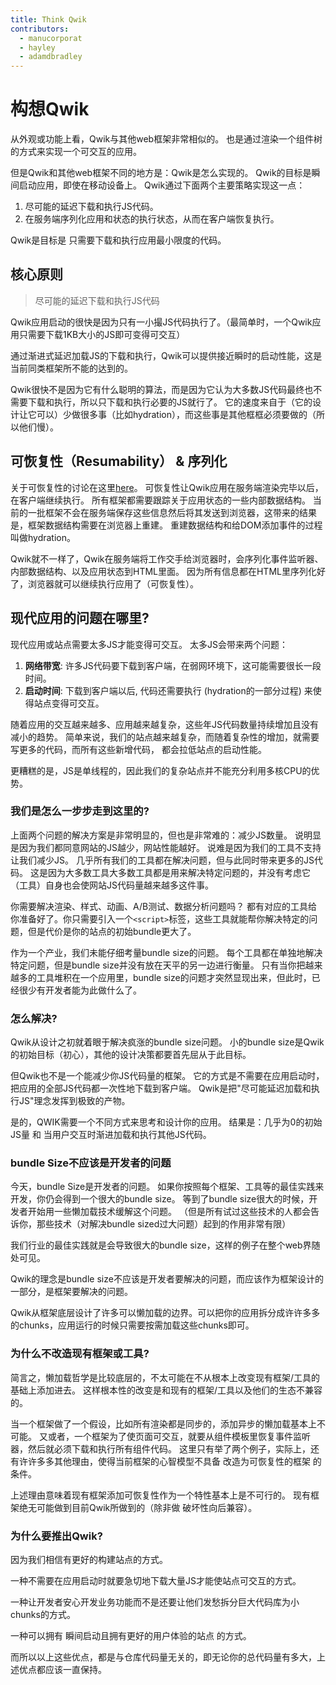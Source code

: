 ```yaml
---
title: Think Qwik
contributors:
  - manucorporat
  - hayley
  - adamdbradley
---
```


# 构想Qwik

从外观或功能上看，Qwik与其他web框架非常相似的。
也是通过渲染一个组件树的方式来实现一个可交互的应用。

但是Qwik和其他web框架不同的地方是：Qwik是怎么实现的。
Qwik的目标是瞬间启动应用，即使在移动设备上。
Qwik通过下面两个主要策略实现这一点：

1. 尽可能的延迟下载和执行JS代码。
2. 在服务端序列化应用和状态的执行状态，从而在客户端恢复执行。

Qwik是目标是 只需要下载和执行应用最小限度的代码。

## 核心原则

> 尽可能的延迟下载和执行JS代码

Qwik应用启动的很快是因为只有一小撮JS代码执行了。（最简单时，一个Qwik应用只需要下载1KB大小的JS即可变得可交互）

通过渐进式延迟加载JS的下载和执行，Qwik可以提供接近瞬时的启动性能，这是当前同类框架所不能的达到的。

Qwik很快不是因为它有什么聪明的算法，而是因为它认为大多数JS代码最终也不需要下载和执行，所以只下载和执行必要的JS就行了。
它的速度来自于（它的设计让它可以）少做很多事（比如hydration），而这些事是其他框框必须要做的（所以他们慢）。

## 可恢复性（Resumability） & 序列化

关于可恢复性的讨论在这里[here](../concepts/resumable/index.mdx)。
可恢复性让Qwik应用在服务端渲染完毕以后，在客户端继续执行。
所有框架都需要跟踪关于应用状态的一些内部数据结构。
当前的一批框架不会在服务端保存这些信息然后将其发送到浏览器，这带来的结果是，框架数据结构需要在浏览器上重建。
重建数据结构和给DOM添加事件的过程叫做hydration。

Qwik就不一样了，Qwik在服务端将工作交手给浏览器时，会序列化事件监听器、内部数据结构、以及应用状态到HTML里面。
因为所有信息都在HTML里序列化好了，浏览器就可以继续执行应用了（可恢复性）。


## 现代应用的问题在哪里?

现代应用或站点需要太多JS才能变得可交互。
太多JS会带来两个问题：

1. **网络带宽**: 许多JS代码要下载到客户端，在弱网环境下，这可能需要很长一段时间。
2. **启动时间**: 下载到客户端以后, 代码还需要执行 (hydration的一部分过程) 来使得站点变得可交互。

随着应用的交互越来越多、应用越来越复杂，这些年JS代码数量持续增加且没有减小的趋势。
简单来说，我们的站点越来越复杂，而随着复杂性的增加，就需要写更多的代码，而所有这些新增代码，
都会拉低站点的启动性能。

更糟糕的是，JS是单线程的，因此我们的复杂站点并不能充分利用多核CPU的优势。

### 我们是怎么一步步走到这里的?

上面两个问题的解决方案是非常明显的，但也是非常难的：减少JS数量。
说明显是因为我们都同意网站的JS越少，网站性能越好。
说难是因为我们的工具不支持让我们减少JS。
几乎所有我们的工具都在解决问题，但与此同时带来更多的JS代码。
这是因为大多数工具大多数工具都是用来解决特定问题的，并没有考虑它（工具）自身也会使网站JS代码量越来越多这件事。

你需要解决渲染、样式、动画、A/B测试、数据分析问题吗？
都有对应的工具给你准备好了。你只需要引入一个`<script>`标签，这些工具就能帮你解决特定的问题，但是代价是你的站点的初始bundle更大了。

作为一个产业，我们未能仔细考量bundle size的问题。
每个工具都在单独地解决特定问题，但是bundle size并没有放在天平的另一边进行衡量。
只有当你把越来越多的工具堆积在一个应用里，bundle size的问题才突然显现出来，但此时，已经很少有开发者能为此做什么了。

### 怎么解决?

Qwik从设计之初就着眼于解决疯涨的bundle size问题。
小的bundle size是Qwik的初始目标（初心），其他的设计决策都要首先屈从于此目标。

但Qwik也不是一个能减少你JS代码量的框架。
它的方式是不需要在应用启动时，把应用的全部JS代码都一次性地下载到客户端。
Qwik是把"尽可能延迟加载和执行JS"理念发挥到极致的产物。

是的，QWIK需要一个不同方式来思考和设计你的应用。
结果是：几乎为0的初始JS量 和 当用户交互时渐进加载和执行其他JS代码。

### bundle Size不应该是开发者的问题

今天，bundle Size是开发者的问题。
如果你按照每个框架、工具等的最佳实践来开发，你仍会得到一个很大的bundle size。
等到了bundle size很大的时候，开发者开始用一些懒加载技术缓解这个问题。
（但是所有试过这些技术的人都会告诉你，那些技术（对解决bundle sized过大问题）起到的作用非常有限）

我们行业的最佳实践就是会导致很大的bundle size，这样的例子在整个web界随处可见。

Qwik的理念是bundle size不应该是开发者要解决的问题，而应该作为框架设计的一部分，是框架要解决的问题。

Qwik从框架底层设计了许多可以懒加载的边界。可以把你的应用拆分成许许多多的chunks，应用运行的时候只需要按需加载这些chunks即可。

### 为什么不改造现有框架或工具?

简言之，懒加载哲学是比较底层的，不太可能在不从根本上改变现有框架/工具的基础上添加进去。
这样根本性的改变是和现有的框架/工具以及他们的生态不兼容的。

当一个框架做了一个假设，比如所有渲染都是同步的，添加异步的懒加载基本上不可能。
又或者，一个框架为了使页面可交互，就要从组件模板里恢复事件监听器，然后就必须下载和执行所有组件代码。
这里只有举了两个例子，实际上，还有许许多多其他理由，使得当前框架的心智模型不具备 改造为可恢复性的框架 的条件。

上述理由意味着现有框架添加可恢复性作为一个特性基本上是不可行的。
现有框架绝无可能做到目前Qwik所做到的（除非做 破坏性向后兼容）。

### 为什么要推出Qwik?

因为我们相信有更好的构建站点的方式。

一种不需要在应用启动时就要急切地下载大量JS才能使站点可交互的方式。

一种让开发者安心开发业务功能而不是还要让他们发愁拆分巨大代码库为小chunks的方式。

一种可以拥有 瞬间启动且拥有更好的用户体验的站点 的方式。

而所以以上这些优点，都是与仓库代码量无关的，即无论你的总代码量有多大，上述优点都应该一直保持。
